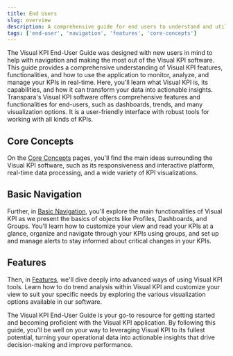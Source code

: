 ```yaml
---
title: End Users
slug: overview
description: A comprehensive guide for end users to understand and utilize Visual KPI, covering navigation, core concepts, features, and advanced tools for real-time KPI management.
tags: ['end-user', 'navigation', 'features', 'core-concepts']
---
```


<head>
  <title>End Users</title>
  <meta name="keywords" content="Visual KPI, end-user guide, getting started, overview, navigation, core concepts, features, dashboards, real-time data, KPI management, actionable insights"/>
</head>

The Visual KPI End-User Guide was designed with new users in mind to help with navigation and making the most out of the Visual KPI software. This guide provides a comprehensive understanding of Visual KPI features, functionalities, and how to use the application to monitor, analyze, and manage your KPIs in real-time. Here, you'll learn what Visual KPI is, its capabilities, and how it can transform your data into actionable insights. Transpara's Visual KPI software offers comprehensive features and functionalities for end-users, such as dashboards, trends, and many visualization options. It is a user-friendly interface with robust tools for working with all kinds of KPIs.

## Core Concepts

On the [Core Concepts](/end-user/core-concepts/overview) pages, you'll find the main ideas surrounding the Visual KPI software, such as its responsiveness and interactive platform, real-time data processing, and a wide variety of KPI visualizations.

## Basic Navigation

Further, in [Basic Navigation](/end-user/basic-navigation/overview), you'll explore the main functionalities of Visual KPI as we present the basics of objects like Profiles, Dashboards, and Groups. You'll learn how to customize your view and read your KPIs at a glance, organize and navigate through your KPIs using groups, and set up and manage alerts to stay informed about critical changes in your KPIs.

## Features

Then, in [Features](/end-user/features/end-user/features), we'll dive deeply into advanced ways of using Visual KPI tools. Learn how to do trend analysis within Visual KPI and customize your view to suit your specific needs by exploring the various visualization options available in our software.

The Visual KPI End-User Guide is your go-to resource for getting started and becoming proficient with the Visual KPI application. By following this guide, you'll be well on your way to leveraging Visual KPI to its fullest potential, turning your operational data into actionable insights that drive decision-making and improve performance.